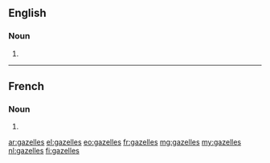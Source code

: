 ==English==

===Noun===
{{head|en|plural}}

# {{plural of|gazelle|lang=en}}

----

==French==

===Noun===
{{head|fr|plural|g=f}}

# {{plural of|gazelle|lang=fr}}

[[ar:gazelles]]
[[el:gazelles]]
[[eo:gazelles]]
[[fr:gazelles]]
[[mg:gazelles]]
[[my:gazelles]]
[[nl:gazelles]]
[[fi:gazelles]]